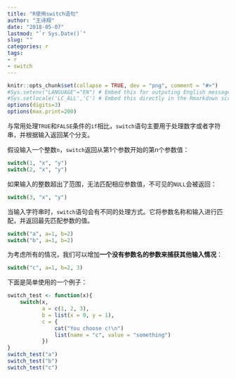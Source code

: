 ```yaml
---
title: "R使用switch语句"
author: "王诗翔"
date: "2018-05-07"
lastmod: "`r Sys.Date()`"
slug: ""
categories: r
tags:
- r
- switch
---
```


```r
knitr::opts_chunk$set(collapse = TRUE, dev = "png", comment = "#>")
#Sys.setenv("LANGUAGE"="EN") # Embed this for outputing English message
#Sys.setlocale('LC_ALL','C') # Embed this directly in the Rmarkdown script that contains the Chinese character comment
options(digits=3)
options(max.print=200)
```

与常用处理`TRUE`和`FALSE`条件的`if`相比，`switch`语句主要用于处理数字或者字符串，并根据输入返回某个分支。

假设输入一个整数`n`，`switch`返回从第1个参数开始的第n个参数值：

```r
switch(1, "x", "y")
switch(2, "x", "y")
```

如果输入的整数超出了范围，无法匹配相应参数值，不可见的`NULL`会被返回：

```r
switch(3, "x", "y")
```

当输入字符串时，`switch`语句会有不同的处理方式。它将参数名称和输入进行匹配，并返回最先匹配参数的值。

```r
switch("a", a=1, b=2)
switch("b", a=1, b=2)
```

为考虑所有的情况，我们可以增加**一个没有参数名的参数来捕获其他输入情况**：

```r
switch("c", a=1, b=2, 3)
```


下面是简单使用的一个例子：

```r
switch_test <- function(x){
    switch(x,
           a = c(1, 2, 3),
           b = list(x = 0, y = 1),
           c = {
               cat("You choose c!\n")
               list(name = "c", value = "something")
           })
}
switch_test("a")
switch_test("b")
switch_test("c")
```
